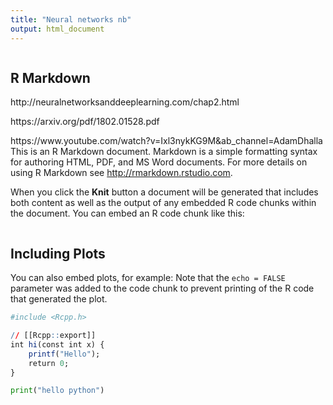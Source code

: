 ```yaml
---
title: "Neural networks nb"
output: html_document
---
```


```r

```

## R Markdown
http://neuralnetworksanddeeplearning.com/chap2.html

https://arxiv.org/pdf/1802.01528.pdf

https://www.youtube.com/watch?v=Ixl3nykKG9M&ab_channel=AdamDhalla
This is an R Markdown document. Markdown is a simple formatting syntax for authoring HTML, PDF, and MS Word documents. For more details on using R Markdown see <http://rmarkdown.rstudio.com>.

When you click the **Knit** button a document will be generated that includes both content as well as the output of any embedded R code chunks within the document. You can embed an R code chunk like this:

```r

```

## Including Plots

You can also embed plots, for example:
Note that the `echo = FALSE` parameter was added to the code chunk to prevent printing of the R code that generated the plot.

```r
#include <Rcpp.h>

// [[Rcpp::export]]
int hi(const int x) {
    printf("Hello");
    return 0;
}
```

```python
print("hello python")
```